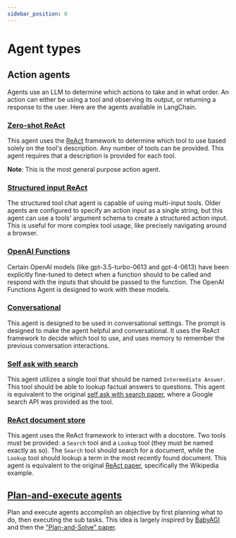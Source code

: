 ```yaml
---
sidebar_position: 0
---
```


# Agent types

## Action agents

Agents use an LLM to determine which actions to take and in what order.
An action can either be using a tool and observing its output, or returning a response to the user.
Here are the agents available in LangChain.

### [Zero-shot ReAct](/docs/modules/agents/agent_types/react.html)

This agent uses the [ReAct](https://arxiv.org/pdf/2205.00445.pdf) framework to determine which tool to use
based solely on the tool's description. Any number of tools can be provided.
This agent requires that a description is provided for each tool.

**Note**: This is the most general purpose action agent.

### [Structured input ReAct](/docs/modules/agents/agent_types/structured_chat.html)

The structured tool chat agent is capable of using multi-input tools.
Older agents are configured to specify an action input as a single string, but this agent can use a tools' argument
schema to create a structured action input. This is useful for more complex tool usage, like precisely
navigating around a browser.

### [OpenAI Functions](/docs/modules/agents/agent_types/openai_functions_agent.html)

Certain OpenAI models (like gpt-3.5-turbo-0613 and gpt-4-0613) have been explicitly fine-tuned to detect when a
function should to be called and respond with the inputs that should be passed to the function.
The OpenAI Functions Agent is designed to work with these models.

### [Conversational](/docs/modules/agents/agent_types/chat_conversation_agent.html)

This agent is designed to be used in conversational settings.
The prompt is designed to make the agent helpful and conversational.
It uses the ReAct framework to decide which tool to use, and uses memory to remember the previous conversation interactions.

### [Self ask with search](/docs/modules/agents/agent_types/self_ask_with_search.html)

This agent utilizes a single tool that should be named `Intermediate Answer`.
This tool should be able to lookup factual answers to questions. This agent
is equivalent to the original [self ask with search paper](https://ofir.io/self-ask.pdf),
where a Google search API was provided as the tool.

### [ReAct document store](/docs/modules/agents/agent_types/react_docstore.html)

This agent uses the ReAct framework to interact with a docstore. Two tools must
be provided: a `Search` tool and a `Lookup` tool (they must be named exactly as so).
The `Search` tool should search for a document, while the `Lookup` tool should lookup
a term in the most recently found document.
This agent is equivalent to the
original [ReAct paper](https://arxiv.org/pdf/2210.03629.pdf), specifically the Wikipedia example.

## [Plan-and-execute agents](/docs/modules/agents/agent_types/plan_and_execute.html)
Plan and execute agents accomplish an objective by first planning what to do, then executing the sub tasks. This idea is largely inspired by [BabyAGI](https://github.com/yoheinakajima/babyagi) and then the ["Plan-and-Solve" paper](https://arxiv.org/abs/2305.04091).
